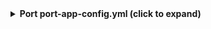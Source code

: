 <details>
<summary><b>Port port-app-config.yml (click to expand)</b></summary>

```yaml showLineNumbers
resources:
  - kind: repository
    selector:
      query: "true" # JQ boolean query. If evaluated to false - skip syncing the object.
    port:
      entity:
        mappings:
          identifier: ".name" # The Entity identifier will be the repository name.
          title: ".name"
          blueprint: '"githubRepository"'
          properties:
            readme: file://README.md
            url: .html_url
            defaultBranch: .default_branch
  - kind: release
    selector:
      query: 'true'
    port:
      entity:
        mappings:
          identifier: .release.name
          title: .release.name
          blueprint: '"release"'
          properties:
            author: .release.author.login
            description: .release.body
            release_creation_time: .release.created_at
          relations:
            tag: .release.tag_name
            repository: .repo.name
  - kind: tag
    selector:
      query: 'true'
    port:
      entity:
        mappings:
          identifier: .tag.name
          title: .tag.name
          blueprint: '"tag"'
          properties:
            commit_sha: .commit.sha
          relations:
            repository: .repo.name
```

</details>
